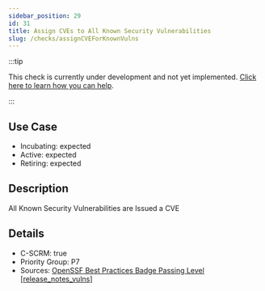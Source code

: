 ```yaml
---
sidebar_position: 29
id: 31
title: Assign CVEs to All Known Security Vulnerabilities
slug: /checks/assignCVEForKnownVulns
---
```


<!-- BANNER:START -->
:::tip

This check is currently under development and not yet implemented. [Click here to learn how you can help](/contribute).

:::
<!-- BANNER:END -->

## Use Case
<!-- LEVELS:START -->
- Incubating: expected
- Active: expected
- Retiring: expected
<!-- LEVELS:END -->

<!-- DESCRIPTION:START -->
## Description
All Known Security Vulnerabilities are Issued a CVE
<!-- DESCRIPTION:END -->

<!-- DETAILS:START -->
## Details
- C-SCRM: true
- Priority Group: P7
- Sources: [OpenSSF Best Practices Badge Passing Level [release_notes_vulns]](https://www.bestpractices.dev/en/criteria?details=true&rationale=true#0.release_notes_vulns)

<!-- DETAILS:END -->
